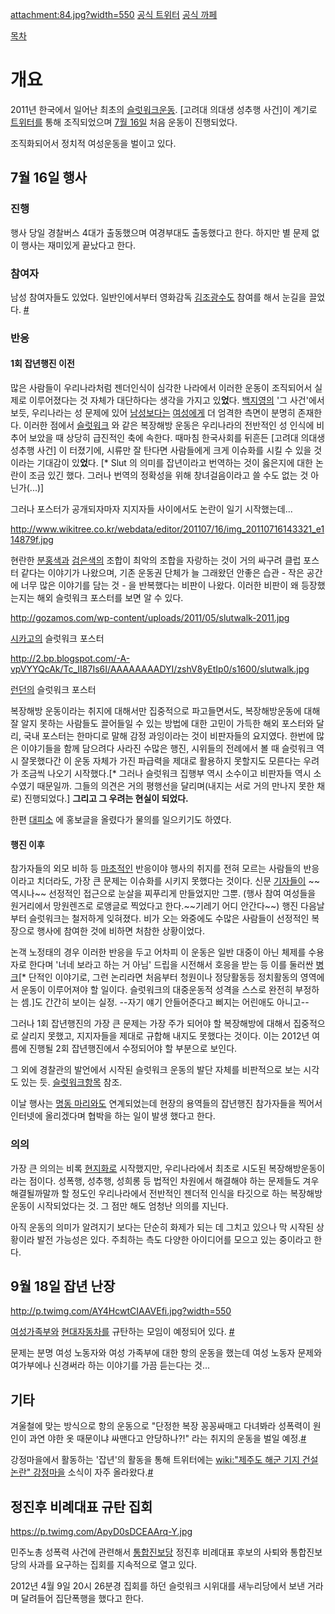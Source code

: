 attachment:84.jpg?width=550
[http://twitter.com/#!/SlutWalkKorea 공식 트위터]
[http://cafe.daum.net/slutwalkkorea 공식 까페]

[[목차]]

= 개요 =
2011년 한국에서 일어난 최초의 [[슬럿워크]]운동. [고려대 의대생 성추행 사건]이 계기로 [[트위터]]를 통해 조직되었으며 [[7월 16일]] 처음 운동이 진행되었다.

조직화되어서 정치적 여성운동을 벌이고 있다. 

== 7월 16일 행사 ==
=== 진행 ===
행사 당일 경찰버스 4대가 출동했으며 여경부대도 출동했다고 한다. 하지만 별 문제 없이 행사는 재미있게 끝났다고 한다. 

=== 참여자 ===
남성 참여자들도 있었다. 일반인에서부터 영화감독 [[김조광수]]도 참여를 해서 눈길을 끌었다. [http://news.khan.co.kr/kh_news/khan_art_view.html?artid=201107211059092&code=900312 #]

=== 반응 ===
==== 1회 잡년행진 이전 ====
많은 사람들이 우리나라처럼 젠더인식이 심각한 나라에서 이러한 운동이 조직되어서 실제로 이루어졌다는 것 자체가 대단하다는 생각을 가지고 있'''었'''다. [[백지영]]의 '그 사건'에서 보듯, 우리나라는 성 문제에 있어 [[남성]]보다는 [[여성]]에게 더 엄격한 측면이 분명히 존재한다. 이러한 점에서 [[슬럿워크]] 와 같은 복장해방 운동은 우리나라의 전반적인 성 인식에 비추어 보았을 때 상당히 급진적인 축에 속한다. 때마침 한국사회를 뒤흔든 [고려대 의대생 성추행 사건] 이 터졌기에, 시류만 잘 탄다면 사람들에게 크게 이슈화를 시킬 수 있을 것이라는 기대감이 있'''었'''다. [* Slut 의 의미를 잡년이라고 번역하는 것이 옳은지에 대한 논란이 조금 있긴 했다. 그러나 번역의 정확성을 위해 창녀걸음이라고 쓸 수도 없는 것 아닌가(...)]

그러나 포스터가 공개되자마자 지지자들 사이에서도 논란이 일기 시작했는데...

http://www.wikitree.co.kr/webdata/editor/201107/16/img_20110716143321_e114879f.jpg

현란한 [[분홍색]]과 [[검은색]]의 조합이 최악의 조합을 자랑하는 것이 거의 싸구려 클럽 포스터 같다는 이야기가 나왔으며, 기존 운동권 단체가 늘 그래왔던 안좋은 습관 - 작은 공간에 너무 많은 이야기를 담는 것 - 을 반복했다는 비판이 나왔다. 이러한 비판이 왜 등장했는지는 해외 슬럿워크 포스터를 보면 알 수 있다.

http://gozamos.com/wp-content/uploads/2011/05/slutwalk-2011.jpg

[[시카고]]의 슬럿워크 포스터

http://2.bp.blogspot.com/-A-vpVYYQcAk/Tc_II87Is6I/AAAAAAAADYI/zshV8yEtIp0/s1600/slutwalk.jpg

[[런던]]의 슬럿워크 포스터

복장해방 운동이라는 취지에 대해서만 집중적으로 파고들면서도, 복장해방운동에 대해 잘 알지 못하는 사람들도 끌어들일 수 있는 방법에 대한 고민이 가득한 해외 포스터와 달리, 국내 포스터는 한마디로 말해 감정 과잉이라는 것이 비판자들의 요지였다. 한번에 많은 이야기들을 함께 담으려다 사라진 수많은 행진, 시위들의 전례에서 볼 때 슬럿워크 역시 잘못했다간 이 운동 자체가 가진 파급력을 제대로 활용하지 못할지도 모른다는 우려가 조금씩 나오기 시작했다.[* 그러나 슬럿워크 집행부 역시 소수이고 비판자들 역시 소수였기 때문일까. 그들의 의견은 거의 평행선을 달리며(내지는 서로 거의 만나지 못한 채로) 진행되었다.] '''그리고 그 우려는 현실이 되었다.''' 

한편 [[대피소]] 에 홍보글을 올렸다가 물의를 일으키기도 하였다.

==== 행진 이후 ====
참가자들의 외모 비하 등 [[마초]]적인 반응이야 행사의 취지를 전혀 모르는 사람들의 반응이라고 치더라도, 가장 큰 문제는 이슈화를 시키지 못했다는 것이다. 신문 [[기자]]들이 ~~역시나~~ 선정적인 접근으로 눈살을 찌푸리게 만들었지만 그뿐. (행사 참여 여성들을 원거리에서 망원렌즈로 로앵글로 찍었다고 한다.~~기레기 어디 안간다~~) 행진 다음날부터 슬럿워크는 철저하게 잊혀졌다. 비가 오는 와중에도 수많은 사람들이 선정적인 복장으로 행사에 참여한 것에 비하면 처참한 상황이었다. 

논객 노정태의 경우 이러한 반응을 두고 어차피 이 운동은 일반 대중이 아닌 체제를 수용자로 한다며 '너네 보라고 하는 거 아님' 드립을 시전해서 호응을 받는 등 이를 둘러싼 [[병크]][* 단적인 이야기로, 그런 논리라면 처음부터 청원이나 정당활동등 정치활동의 영역에서 운동이 이루어져야 할 일이다. 슬럿워크의 대중운동적 성격을 스스로 완전히 부정하는 셈.]도 간간히 보이는 실정. --자기 얘기 안들어준다고 삐지는 어린애도 아니고-- 

그러나 1회 잡년행진의 가장 큰 문제는 가장 주가 되어야 할 복장해방에 대해서 집중적으로 살리지 못했고, 지지자들을 제대로 규합해 내지도 못했다는 것이다. 이는 2012년 여름에 진행될 2회 잡년행진에서 수정되어야 할 부분으로 보인다.

그 외에 경찰관의 발언에서 시작된 슬럿워크 운동의 발단 자체를 비판적으로 보는 시각도 있는 듯. [[슬럿워크]]항목 참조.

이날 행사는 [[명동 마리]]와도 연계되었는데 현장의 용역들의 잡년행진 참가자들을 찍어서 인터넷에 올리겠다며 협박을 하는 일이 발생 했다고 한다. 

=== 의의 ===
가장 큰 의의는 비록 [[현지화]]로 시작했지만, 우리나라에서 최초로 시도된 복장해방운동이라는 점이다. 성폭행, 성추행, 성희롱 등 법적인 차원에서 해결해야 하는 문제들도 겨우 해결될까말까 할 정도인 우리나라에서 전반적인 젠더적 인식을 타깃으로 하는 복장해방운동이 시작되었다는 것. 그 점만 해도 엄청난 의의를 지닌다. 

아직 운동의 의미가 알려지기 보다는 단순히 화제가 되는 데 그치고 있으나 막 시작된 상황이라 발전 가능성은 있다. 주최하는 측도 다양한 아이디어를 모으고 있는 중이라고 한다. 

== 9월 18일 잡년 난장 ==
http://p.twimg.com/AY4HcwtCIAAVEfi.jpg?width=550

[[여성가족부]]와 [[현대자동차]]를 규탄하는 모임이 예정되어 있다. [http://www.womennews.co.kr/news/50804 #]

문제는 분명 여성 노동자와 여성 가족부에 대한 항의 운동을 했는데 여성 노동자 문제와 여가부에나 신경써라 하는 이야기를 가끔 듣는다는 것... 

== 기타 ==
겨울철에 맞는 방식으로 항의 운동으로 "단정한 복장 꽁꽁싸매고 다녀봐라 성폭력이 원인이 과연 야한 옷 때문이냐 싸맨다고 안당하나?!" 라는 취지의 운동을 벌일 예정.[http://twitter.com/#!/SlutWalkKorea/status/125631286562926593 #]

강정마을에서 활동하는 '잡년'의 활동을 통해 트위터에는 [[wiki:"제주도 해군 기지 건설 논란" 강정마을]] 소식이 자주 올라왔다.[http://twitter.com/#!/SlutWalkKorea #]

== 정진후 비례대표 규탄 집회 ==
https://p.twimg.com/ApyD0sDCEAArq-Y.jpg

민주노총 성폭력 사건에 관련해서 [[통합진보당]] 정진후 비례대표 후보의 사퇴와 통합진보당의 사과를 요구하는 집회를 지속적으로 열고 있다.

2012년 4월 9일 20시 26분경 집회를 하던 슬럿워크 시위대를 새누리당에서 보낸 거라며 달려들어 집단폭행을 했다고 한다.
